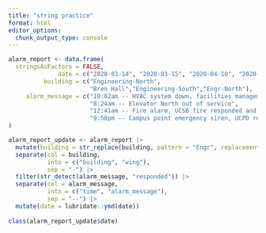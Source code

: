 ```yaml
---
title: "string practice"
format: html
editor_options: 
  chunk_output_type: console
---
```

```r
alarm_report <- data.frame(
  stringsAsFactors = FALSE,
              date = c("2020-03-14", "2020-03-15", "2020-04-10", "2020-04-18"),
          building = c("Engineering-North",
                       "Bren Hall","Engineering-South","Engr-North"),
     alarm_message = c("10:02am -- HVAC system down, facilities management alerted",
                       "8:24am -- Elevator North out of service",
                       "12:41am -- Fire alarm, UCSB fire responded and cleared",
                       "9:58pm -- Campus point emergency siren, UCPD responded")
)
```

```r
alarm_report_update <- alarm_report |>
  mutate(building = str_replace(building, pattern = "Engr", replacement = "Engineering")) |>
  separate(col = building, 
           into = c("building", "wing"),
           sep = "-") |>
  filter(str_detect(alarm_message, "responded")) |>
  separate(col = alarm_message,
           into = c("time", "alarm_message"),
           sep = "--") |>
  mutate(date = lubridate::ymd(date))
  
class(alarm_report_update$date)
```

